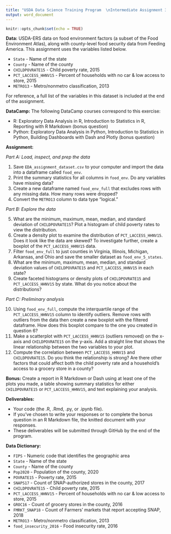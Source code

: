 ```yaml
---
title: "USDA Data Science Training Program  \nIntermediate Assignment 3: Exploratory Data Analysis"
output: word_document
---
```


```r
knitr::opts_chunk$set(echo = TRUE)
```

**Data:** USDA-ERS data on food environment factors (a subset of the Food Environment Atlas), along with county-level food security data from Feeding America. This assignment uses the variables listed below.

-   `State` - Name of the state
-   `County` - Name of the county
-   `CHILDPOVRATE15` - Child poverty rate, 2015
-   `PCT_LACCESS_HHNV15` - Percent of households with no car & low access to store, 2015
-   `METRO13` - Metro/nonmetro classification, 2013

For reference, a full list of the variables in this dataset is included at the end of the assignment.

**DataCamp:** The following DataCamp courses correspond to this exercise:

-   R: Exploratory Data Analysis in R, Introduction to Statistics in R, Reporting with R Markdown (bonus question)
-   Python: Exploratory Data Analysis in Python, Introduction to Statistics in Python, Building Dashboards with Dash and Plotly (bonus question)

**Assignment:**

*Part A: Load, inspect, and prep the data*

1.  Save `EDA_assignment_dataset.csv` to your computer and import the data into a dataframe called `food_env`.
2.  Print the summary statistics for all columns in `food_env`. Do any variables have missing data?
3.  Create a new dataframe named `food_env_full` that excludes rows with any missing data. How many rows were dropped?
4.  Convert the `METRO13` column to data type "logical."

*Part B: Explore the data*

5.  What are the minimum, maximum, mean, median, and standard deviation of `CHILDPOVRATE15`? Plot a histogram of child poverty rates to view the distribution.
6.  Create a density plot to examine the distribution of `PCT_LACCESS_HHNV15`. Does it look like the data are skewed? To investigate further, create a boxplot of the `PCT_LACCESS_HHNV15` data.
7.  Filter `food_env_full` to just counties in Virginia, Illinois, Michigan, Arkansas, and Ohio and save the smaller dataset as `food_env_5_states`.
8.  What are the minimum, maximum, mean, median, and standard deviation values of `CHILDPOVRATE15` and `PCT_LACCESS_HHNV15` in each state?
9.  Create faceted histograms or density plots of `CHILDPOVRATE15` and `PCT_LACCESS_HHNV15` by state. What do you notice about the distributions?

*Part C: Preliminary analysis*

10. Using `food_env_full`, compute the interquartile range of the `PCT_LACCESS_HHNV15` column to identify outliers. Remove rows with outliers from the data then create a new boxplot with the filtered dataframe. How does this boxplot compare to the one you created in question 6?
11. Make a scatterplot with `PCT_LACCESS_HHNV15` (outliers removed) on the x-axis and `CHILDPOVRATE15` on the y-axis. Add a straight line that shows the linear relationship between the two variables to your plot.
12. Compute the correlation between `PCT_LACCESS_HHNV15` and `CHILDPOVRATE15`. Do you think the relationship is strong? Are there other factors that could affect both the child poverty rate and a household's access to a grocery store in a county?

**Bonus:** Create a report in R Markdown or Dash using at least one of the plots you made, a table showing summary statistics for either `CHILDPOVRATE15` or `PCT_LACCESS_HHNV15`, and text explaining your analysis.

**Deliverables:**

-   Your code (the .R, .Rmd, .py, or .ipynb file).
-   If you've chosen to write your responses or to complete the bonus question in an R Markdown file, the knitted document with your responses.
-   These deliverables will be submitted through GitHub by the end of the program.

**Data Dictionary:**

-   `FIPS` - Numeric code that identifies the geographic area
-   `State` - Name of the state
-   `County` - Name of the county
-   `Pop2020` - Population of the county, 2020
-   `POVRATE15` - Poverty rate, 2015
-   `SNAPS17` - Count of SNAP-authorized stores in the county, 2017
-   `CHILDPOVRATE15` - Child poverty rate, 2015
-   `PCT_LACCESS_HHNV15` - Percent of households with no car & low access to store, 2015
-   `GROC16` - Count of grocery stores in the county, 2016
-   `FMRKT_SNAP18` - Count of Farmers' markets that report accepting SNAP, 2018
-   `METRO13` - Metro/nonmetro classification, 2013
-   `food_insecurity_2016` - Food insecurity rate, 2016
